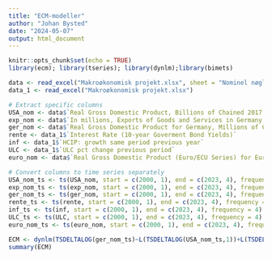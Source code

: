 ```yaml
---
title: "ECM-modeller"
author: "Johan Bysted"
date: "2024-05-07"
output: html_document
---
```


```r
knitr::opts_chunk$set(echo = TRUE)
library(ecm); library(tseries); library(dynlm);library(bimets)
```


```r
data <- read_excel("Makroøkonomisk projekt.xlsx", sheet = "Nominel nøgletal")
data_1 <- read_excel("Makroøkonomisk projekt.xlsx")

# Extract specific columns
USA_nom <- data$`Real Gross Domestic Product, Billions of Chained 2017 Dollars, Quarterly, Seasonally Adjusted Annual Rate`
exp_nom <- data$`In millions, Exports of Goods and Services in Germany, Chained 2010 Euros, Quarterly, Seasonally Adjusted`
ger_nom <- data$`Real Gross Domestic Product for Germany, Millions of Chained 2010 Euros, Quarterly, Seasonally Adjusted`
rente <- data_1$`Interest Rate (10-year Goverment Bond Yields)`
inf <- data_1$`HCIP: growth same period previous year`
ULC <- data_1$`ULC pct change previous period`
euro_nom <- data$`Real Gross Domestic Product (Euro/ECU Series) for Euro Area (19 Countries)`

# Convert columns to time series separately
USA_nom_ts <- ts(USA_nom, start = c(2000, 1), end = c(2023, 4), frequency = 4)
exp_nom_ts <- ts(exp_nom, start = c(2000, 1), end = c(2023, 4), frequency = 4)
ger_nom_ts <- ts(ger_nom, start = c(2000, 1), end = c(2023, 4), frequency = 4)
rente_ts <- ts(rente, start = c(2000, 1), end = c(2023, 4), frequency = 4)
inf_ts <- ts(inf, start = c(2000, 1), end = c(2023, 4), frequency = 4)
ULC_ts <- ts(ULC, start = c(2000, 1), end = c(2023, 4), frequency = 4)
euro_nom_ts <- ts(euro_nom, start = c(2000, 1), end = c(2023, 4), frequency = 4)
```

```r
ECM <- dynlm(TSDELTALOG(ger_nom_ts)~L(TSDELTALOG(USA_nom_ts,1))+L(TSDELTALOG(euro_nom_ts))+L(rente_ts,6)+L(ULC_ts,3)+L(log(USA_nom_ts),1)+log(euro_nom_ts)+trend(TSDELTALOG(ger_nom_ts)))
summary(ECM)
```


